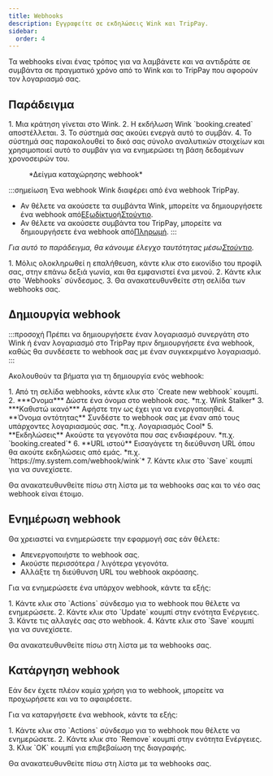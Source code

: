 ```yaml
---
title: Webhooks
description: Εγγραφείτε σε εκδηλώσεις Wink και TripPay.
sidebar:
  order: 4
---
```


Τα webhooks είναι ένας τρόπος για να λαμβάνετε και να αντιδράτε σε συμβάντα σε πραγματικό χρόνο από το Wink και το TripPay που αφορούν τον λογαριασμό σας.

## Παράδειγμα

<Steps>
  1. Μια κράτηση γίνεται στο Wink.
  2. Η εκδήλωση Wink `booking.created` αποστέλλεται.
  3. Το σύστημά σας ακούει ενεργά αυτό το συμβάν.
  4. Το σύστημά σας παρακολουθεί το δικό σας σύνολο αναλυτικών στοιχείων και χρησιμοποιεί αυτό το συμβάν για να ενημερώσει τη βάση δεδομένων χρονοσειρών του.
</Steps>


<figure>
  <CloudinaryImage width="350" height="215" resize="scale" quality="best" alt="Δείγμα webhook" src="academy/webhook" errorImage="noimage_opaque_nyrtl0.png" />

  <figcaption>*Δείγμα καταχώρησης webhook*</figcaption>
</figure>


:::σημείωση
Ένα webhook Wink διαφέρει από ένα webhook TripPay.

* Αν θέλετε να ακούσετε τα συμβάντα Wink, μπορείτε να δημιουργήσετε ένα webhook από[Εξωδίκτυο](https://extranet.wink.travel)ή[Στούντιο](https://studio.wink.travel).
* Αν θέλετε να ακούσετε συμβάντα του TripPay, μπορείτε να δημιουργήσετε ένα webhook από[Πληρωμή](https://pay.wink.travel). :::

*Για αυτό το παράδειγμα, θα κάνουμε έλεγχο ταυτότητας μέσω[Στούντιο](https://studio.wink.travel).*

<Steps>
  1. Μόλις ολοκληρωθεί η επαλήθευση, κάντε κλικ στο εικονίδιο του προφίλ σας, στην επάνω δεξιά γωνία, και θα εμφανιστεί ένα μενού.
  2. Κάντε κλικ στο `Webhooks` σύνδεσμος.
  3. Θα ανακατευθυνθείτε στη σελίδα των webhooks σας.
</Steps>


## Δημιουργία webhook

:::προσοχή
Πρέπει να δημιουργήσετε έναν λογαριασμό συνεργάτη στο Wink ή έναν λογαριασμό στο TripPay πριν δημιουργήσετε ένα webhook, καθώς θα συνδέσετε το webhook σας με έναν συγκεκριμένο λογαριασμό.
:::

Ακολουθούν τα βήματα για τη δημιουργία ενός webhook:

<Steps>
  1. Από τη σελίδα webhooks, κάντε κλικ στο `Create new webhook` κουμπί.
  2. ***Ονομα*** Δώστε ένα όνομα στο webhook σας. *π.χ. Wink Stalker*
  3. ***Καθιστώ ικανό*** Αφήστε την ως έχει για να ενεργοποιηθεί.
  4. **Όνομα οντότητας** Συνδέστε το webhook σας με έναν από τους υπάρχοντες λογαριασμούς σας. *π.χ. Λογαριασμός Cool*
  5. **Εκδηλώσεις** Ακούστε τα γεγονότα που σας ενδιαφέρουν. *π.χ. `booking.created`*
  6. **URL ιστού** Εισαγάγετε τη διεύθυνση URL όπου θα ακούτε εκδηλώσεις από εμάς. *π.χ. `https://my.system.com/webhook/wink`*
  7. Κάντε κλικ στο `Save` κουμπί για να συνεχίσετε.
</Steps>


Θα ανακατευθυνθείτε πίσω στη λίστα με τα webhooks σας και το νέο σας webhook είναι έτοιμο.

## Ενημέρωση webhook

Θα χρειαστεί να ενημερώσετε την εφαρμογή σας εάν θέλετε:

* Απενεργοποιήστε το webhook σας.
* Ακούστε περισσότερα / λιγότερα γεγονότα.
* Αλλάξτε τη διεύθυνση URL του webhook ακρόασης.

Για να ενημερώσετε ένα υπάρχον webhook, κάντε τα εξής:

<Steps>
  1. Κάντε κλικ στο `Actions` σύνδεσμο για το webhook που θέλετε να ενημερώσετε.
  2. Κάντε κλικ στο `Update` κουμπί στην ενότητα Ενέργειες.
  3. Κάντε τις αλλαγές σας στο webhook.
  4. Κάντε κλικ στο `Save` κουμπί για να συνεχίσετε.
</Steps>


Θα ανακατευθυνθείτε πίσω στη λίστα με τα webhooks σας.

## Κατάργηση webhook

Εάν δεν έχετε πλέον καμία χρήση για το webhook, μπορείτε να προχωρήσετε και να το αφαιρέσετε.

Για να καταργήσετε ένα webhook, κάντε τα εξής:

<Steps>
  1. Κάντε κλικ στο `Actions` σύνδεσμο για το webhook που θέλετε να ενημερώσετε.
  2. Κάντε κλικ στο `Remove` κουμπί στην ενότητα Ενέργειες.
  3. Κλικ `OK` κουμπί για επιβεβαίωση της διαγραφής.
</Steps>


Θα ανακατευθυνθείτε πίσω στη λίστα με τα webhooks σας.

